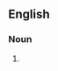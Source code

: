 ==English==

===Noun===
{{en-noun|head=[[kit]] [[and]] [[kaboodle]]|-}}

# {{alternative form of|kit and caboodle}}